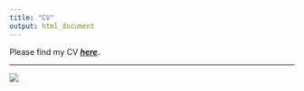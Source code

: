 ```yaml
---
title: "CV"
output: html_document
---
```


Please find my CV [***here***](http://www.jochemhummel.com/cv/200307_AcademicCurriculumVitae_JochemHummel.pdf).

***

![](http://www.jochemhummel.com/IMG_0621.jpg)